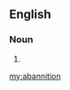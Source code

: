 ==English==

===Noun===
{{head|en|noun|head=abannition}}

# {{alternative spelling of|abannation}}

[[my:abannition]]